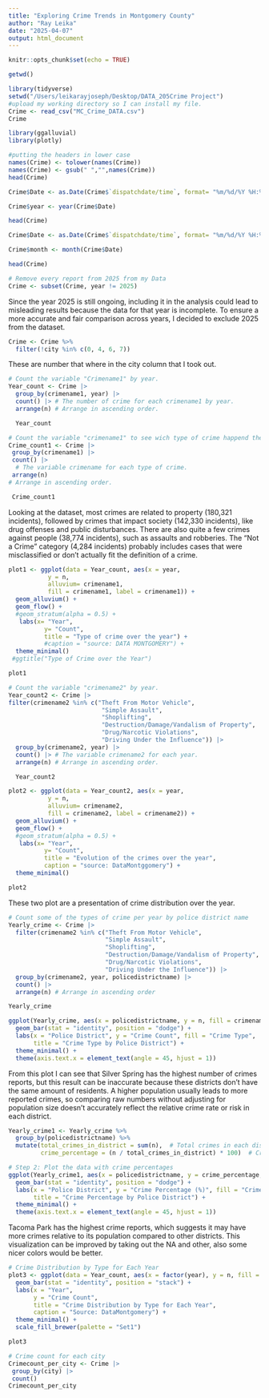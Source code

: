 ```yaml
---
title: "Exploring Crime Trends in Montgomery County"
author: "Ray Leika"
date: "2025-04-07"
output: html_document
---
```


```r
knitr::opts_chunk$set(echo = TRUE)
```

```r
getwd()
```

```r
library(tidyverse)
setwd("/Users/leikarayjoseph/Desktop/DATA_205Crime Project") 
#upload my working directory so I can install my file.
Crime <- read_csv("MC_Crime_DATA.csv") 
Crime
```

```r
library(ggalluvial)
library(plotly)
```


```r
#putting the headers in lower case
names(Crime) <- tolower(names(Crime))
names(Crime) <- gsub(" ","",names(Crime))
head(Crime)
```

```r
Crime$Date <- as.Date(Crime$`dispatchdate/time`, format= "%m/%d/%Y %H:%M:%S %p")

Crime$year <- year(Crime$Date)

head(Crime)
```

```r
Crime$Date <- as.Date(Crime$`dispatchdate/time`, format= "%m/%d/%Y %H:%M:%S %p")

Crime$month <- month(Crime$Date)

head(Crime)
```

```r
# Remove every report from 2025 from my Data
Crime <- subset(Crime, year != 2025)
```

Since the year 2025 is still ongoing, including it in the analysis could lead to misleading results because the data for that year is incomplete. To ensure a more accurate and fair comparison across years, I decided to exclude 2025 from the dataset.

```r
Crime <- Crime %>% 
  filter(!city %in% c(0, 4, 6, 7))
```
These are number that where in the city column that I took out.

```r
# Count the variable "Crimename1" by year.
Year_count <- Crime |>
  group_by(crimename1, year) |>
  count() |> # The number of crime for each crimename1 by year.
  arrange(n) # Arrange in ascending order.

  Year_count
```

```r
# Count the variable "crimename1" to see wich type of crime happend the most.
Crime_count1 <- Crime |>
 group_by(crimename1) |>
 count() |> 
  # The variable crimename for each type of crime.
 arrange(n) 
# Arrange in ascending order.

 Crime_count1
```

Looking at the dataset, most crimes are related to property (180,321 incidents), followed by crimes that impact society (142,330 incidents), like drug offenses and public disturbances. There are also quite a few crimes against people (38,774 incidents), such as assaults and robberies. The "Not a Crime" category (4,284 incidents) probably includes cases that were misclassified or don’t actually fit the definition of a crime.

```r
plot1 <- ggplot(data = Year_count, aes(x = year,
           y = n,
           alluvium= crimename1,
           fill = crimename1, label = crimename1)) +
  geom_alluvium() +
  geom_flow() +
  #geom_stratum(alpha = 0.5) +
   labs(x= "Year", 
          y= "Count", 
          title = "Type of crime over the year") +
          #caption = "source: DATA MONTGOMERY") +
  theme_minimal() 
 #ggtitle("Type of Crime over the Year")

plot1
```

```r
# Count the variable "crimename2" by year.
Year_count2 <- Crime |>
filter(crimename2 %in% c("Theft From Motor Vehicle", 
                          "Simple Assault", 
                          "Shoplifting", 
                          "Destruction/Damage/Vandalism of Property", 
                          "Drug/Narcotic Violations", 
                          "Driving Under the Influence")) |> 
  group_by(crimename2, year) |>
  count() |> # The variable crimename2 for each year.
  arrange(n) # Arrange in ascending order.

  Year_count2
```

```r
plot2 <- ggplot(data = Year_count2, aes(x = year,
           y = n,
           alluvium= crimename2,
           fill = crimename2, label = crimename2)) +
  geom_alluvium() +
  geom_flow() +
  #geom_stratum(alpha = 0.5) +
   labs(x= "Year", 
          y= "Count", 
          title = "Evolution of the crimes over the year",
          caption = "source: DataMontggomery") +
  theme_minimal() 

plot2
```

These two plot are a presentation of crime distribution over the year.

```r
# Count some of the types of crime per year by police district name
Yearly_crime <- Crime |>
  filter(crimename2 %in% c("Theft From Motor Vehicle", 
                           "Simple Assault", 
                           "Shoplifting", 
                           "Destruction/Damage/Vandalism of Property", 
                           "Drug/Narcotic Violations", 
                           "Driving Under the Influence")) |> 
  group_by(crimename2, year, policedistrictname) |>
  count() |> 
  arrange(n) # Arrange in ascending order

Yearly_crime
```



```r
ggplot(Yearly_crime, aes(x = policedistrictname, y = n, fill = crimename2)) +
  geom_bar(stat = "identity", position = "dodge") +
  labs(x = "Police District", y = "Crime Count", fill = "Crime Type", 
       title = "Crime Type by Police District") +
  theme_minimal() +
  theme(axis.text.x = element_text(angle = 45, hjust = 1))
```

From this plot I can see that Silver Spring has the highest number of crimes reports, but this result can be inaccurate because these districts don’t have the same amount of residents. A higher population usually leads to more reported crimes, so comparing raw numbers without adjusting for population size doesn't accurately reflect the relative crime rate or risk in each district.

```r
Yearly_crime1 <- Yearly_crime %>%
  group_by(policedistrictname) %>%
  mutate(total_crimes_in_district = sum(n),  # Total crimes in each district
         crime_percentage = (n / total_crimes_in_district) * 100)  # Crime percentage

# Step 2: Plot the data with crime percentages
ggplot(Yearly_crime1, aes(x = policedistrictname, y = crime_percentage, fill = crimename2)) +
  geom_bar(stat = "identity", position = "dodge") +
  labs(x = "Police District", y = "Crime Percentage (%)", fill = "Crime Type", 
       title = "Crime Percentage by Police District") +
  theme_minimal() +
  theme(axis.text.x = element_text(angle = 45, hjust = 1))
```

Tacoma Park has the highest crime reports, which suggests it may have more crimes relative to its population compared to other districts. This visualization can be improved by taking out the NA and other, also some nicer colors would be better.

```r
# Crime Distribution by Type for Each Year
plot3 <- ggplot(data = Year_count, aes(x = factor(year), y = n, fill = crimename1)) +
  geom_bar(stat = "identity", position = "stack") +
  labs(x = "Year", 
       y = "Crime Count", 
       title = "Crime Distribution by Type for Each Year", 
       caption = "Source: DataMontgomery") +
  theme_minimal() +
  scale_fill_brewer(palette = "Set1")

plot3
```


```r
# Crime count for each city
Crimecount_per_city <- Crime |>
 group_by(city) |>
 count()
Crimecount_per_city
```



